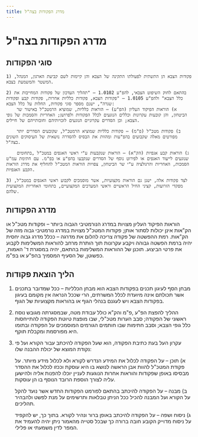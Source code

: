 ```yaml
---
title: מדרג הפקודות בצה"ל
---
```


# מדרג הפקודות בצה"ל

## סוגי הפקודות

	1) פקודות הצבא הן התשתית לפעולתו התקינה של הצבא והן קיימות לשם קביעת הארגון, המנהל, המשטר והמשמעת בצבא. 

	2) בהתאם לחוק השיפוט הצבאי, להפ"ע 1.0102 – "תהליך העדכון של פקודות המחייבות את כלל הצבא" ולהפ"ע 1.0105 – "פקודות הצבא, פקודות כלליות אחרות, פקודות קבע ופקודות שגרה", ישנם מספר סוגי פקודות, החלות על כלל הצבא: 
		א) הוראות הפיקוד העליון (הפ"ע) – הוראות כלליות, שמוציא הרמטכ"ל באישור שר הביטחון, והן קובעות עקרונות וכללים הנוגעים לכלל הפקודות ולפרושן; האחריות והסמכות של גופי הצבא; וכן הסדרים עקרוניים הנוגעים לזכויותיהם וחובותייהם של חיילים. 

		ב) פקודות מטכ"ל (פ"מ) – פקודות כלליות שמוציא הרמטכ"ל, שקובעים הסדרים יותר מפורטים מאלה שקבועים בהפ"עות ומהוות את הבסיס להסדרה נושאית של העיסוקים השונים בצה"ל. 

		ג) הוראות קבע אגפיות (הק"א) – הוראות שנקבעות ע"י ראשי האגפים במטכ"ל ,בתחומים שנוגעים לייעוד האגפים או לפירוט נוסף של הסדרים שנקבעו בהפ"ע או בפ"מ. עם חתימת עמ"ט הסמכות, האחריות והרגולציה ע"י שר הביטחון, צפויות הוראות המטכ"ל להחליף את מדרג הוראות הקבע האגפיות. 

	3) לצד פקודות אלה, ישנן גם הוראות מקצועיות, אשר מוסמכים לקבוע ראשי האגפים במטכ"ל, מפקדי הזרועות, קציני החיל הראשיים וראשי המערכים המקצועיים, בתחומי האחריות המקצועית שלהם. 

## מדרג הפקודות

הוראות הפיקוד העליון מצויות במדרג הנורמטיבי הגבוה ביותר – ופקודות מטכ"ל או הק"אות אינן יכולות לסתור אותן; פקודות המטכ"ל מצויות במדרג נורמטיבי גבוה מזה של הק"אות. 
רמת ההפשטה של פקודה צריכה להלום את מדרגה – ככלל מדרג גבוה יחסית יהיה ברמת הפשטה גבוהה ויקבע עקרונות תוך הותרת מרחב להוראות המשלימות לקבוע את פרטי הביצוע. תוכנן של ההוראות המשלימות בהתאם, יהיה במסגרת ד' האמות, כפשוטן, של הסעיף המסמיך בהפ"ע או בפ"מ. 

## הליך הוצאת פקודות

1) מבחן הסף לעיגון תכנים בפקודות הצבא הוא מבחן הכלליות – ככל שמדובר בתכנים אשר תכולתם אינה מיועדת לכלל המשרתים, הרי שככל הנראה אין מקומם בעיגון בפקודות הצבא ויש לעגנם בנהלי הגוף או בהוראות מקצועיות של הגוף. 

2) ההליך להפצת הפ"ע ,פ"מ והק"א כולל עבודת מטה, שבמסגרתה מגובש נוסח ראשוני של הפקודה; סבב הערות מטכ"לי, שבו מופצת טיוטת הפקודה להתייחסות כלל גופי הצבא; וסבב חתימות שבו חותמים הגורמים המוסמכים על הפקודה ובתומו היא מפורסמת ומקבלת תוקף. 

3) עקרון העל בעת כתיבת הפקודה, הוא שעל הפקודה להיכתב עבור הקורא ועל פי נקודת המוצא של יכולת ההבנה שלו: 

	א) תוכן – על הפקודה לכלול את המידע הנדרש לקורא ולא לכלול מידע מיותר. על פקודת המטכ"ל להוות אבן הראשה לנושא בו היא עוסקת וככזו לכלול את ההסדר מבסיסו באופן שפקודות והוראות אחרות הנוגעות לעניין יוכלו להפנות אליה ולהישען עליה לצורך הוספת הרובד הנוסף בו הן עוסקות. 

	ב) מבנה – על הפקודה להיכתב בהתאם לפורמט הפקודות החדש אשר נועד להקל על הקורא ועל המבנה להכיל ככל הניתן טבלאות ותרשימים על מנת לפשט ולהבהיר תהליכים. 

	ג) ניסוח ושפה – על הפקודה להיכתב באופן ברור ונהיר לקורא. בתוך כך, יש להקפיד על ניסוח מדוייק הקובע חובה ברורה כך שבכל סטייה מהאמור ניתן יהיה להעמיד את המפר לדין משמעתי או פלילי. 
	
